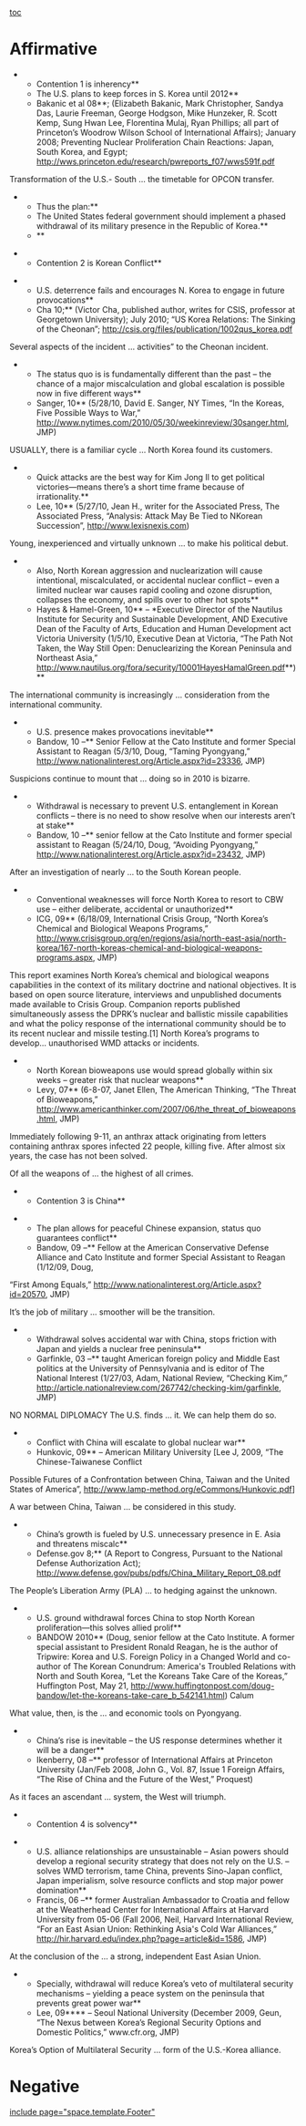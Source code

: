 [[toc]]
=Affirmative= 
**Contention 1 is inherency**
**The U.S. plans to keep forces in S. Korea until 2012**
**Bakanic et al 08**; (Elizabeth Bakanic, Mark Christopher, Sandya Das, Laurie Freeman, George Hodgson, Mike Hunzeker, R. Scott Kemp, Sung Hwan Lee, Florentina Mulaj, Ryan Phillips; all part of Princeton’s Woodrow Wilson School of International Affairs); January 2008; Preventing Nuclear Proliferation Chain Reactions: Japan, South Korea, and Egypt; http://wws.princeton.edu/research/pwreports_f07/wws591f.pdf 

Transformation of the U.S.- South … the timetable for OPCON transfer. 

**Thus the plan:**
**The United States federal government should implement a phased withdrawal of its military presence in the Republic of Korea.**
**﻿**

**Contention 2 is Korean Conflict**

**U.S. deterrence fails and encourages N. Korea to engage in future provocations**
**Cha 10;** (Victor Cha, published author, writes for CSIS, professor at Georgetown University); July 2010; “US Korea Relations: The Sinking of the Cheonan”; http://csis.org/files/publication/1002qus_korea.pdf 
Several aspects of the incident … activities” to the Cheonan incident. 


**The status quo is is fundamentally different than the past – the chance of a major miscalculation and global escalation is possible now in five different ways**
**Sanger, 10** (5/28/10, David E. Sanger, NY Times, “In the Koreas, Five Possible Ways to War,” http://www.nytimes.com/2010/05/30/weekinreview/30sanger.html, JMP) 
USUALLY, there is a familiar cycle … North Korea found its customers. 

**Quick attacks are the best way for Kim Jong Il to get political victories—means there’s a short time frame because of irrationality.**
**Lee, 10** (5/27/10, Jean H., writer for the Associated Press, The Associated Press, “Analysis: Attack May Be Tied to NKorean Succession”, http://www.lexisnexis.com) 
Young, inexperienced and virtually unknown … to make his political debut. 

**Also, North Korean aggression and nuclearization will cause intentional, miscalculated, or accidental nuclear conflict – even a limited nuclear war causes rapid cooling and ozone disruption, collapses the economy, and spills over to other hot spots**
**Hayes & Hamel-Green, 10** – *Executive Director of the Nautilus Institute for Security and Sustainable Development, AND Executive Dean of the Faculty of Arts, Education and Human Development act Victoria University (1/5/10, Executive Dean at Victoria, “The Path Not Taken, the Way Still Open: Denuclearizing the Korean Peninsula and Northeast Asia,” http://www.nautilus.org/fora/security/10001HayesHamalGreen.pdf**)**

The international community is increasingly … consideration from the international community. 


**U.S. presence makes provocations inevitable**
**Bandow, 10 –** Senior Fellow at the Cato Institute and former Special Assistant to Reagan (5/3/10, Doug, “Taming Pyongyang,” http://www.nationalinterest.org/Article.aspx?id=23336, JMP) 



Suspicions continue to mount that … doing so in 2010 is bizarre. 


**Withdrawal is necessary to prevent U.S. entanglement in Korean conflicts – there is no need to show resolve when our interests aren’t at stake**
**Bandow, 10 –** senior fellow at the Cato Institute and former special assistant to Reagan (5/24/10, Doug, “Avoiding Pyongyang,” http://www.nationalinterest.org/Article.aspx?id=23432, JMP) 


After an investigation of nearly … to the South Korean people. 



**Conventional weaknesses will force North Korea to resort to CBW use – either deliberate, accidental or unauthorized**
**ICG, 09** (6/18/09, International Crisis Group, “North Korea’s Chemical and Biological Weapons Programs,” http://www.crisisgroup.org/en/regions/asia/north-east-asia/north-korea/167-north-koreas-chemical-and-biological-weapons-programs.aspx, JMP) 
This report examines North Korea’s chemical and biological weapons capabilities in the context of its military doctrine and national objectives. It is based on open source literature, interviews and unpublished documents made available to Crisis Group. Companion reports published simultaneously assess the DPRK’s nuclear and ballistic missile capabilities and what the policy response of the international community should be to its recent nuclear and missile testing.[1] 
North Korea’s programs to develop… unauthorised WMD attacks or incidents. 


**North Korean bioweapons use would spread globally within six weeks – greater risk that nuclear weapons**
**Levy, 07** (6-8-07, Janet Ellen, The American Thinking, “The Threat of Bioweapons,” http://www.americanthinker.com/2007/06/the_threat_of_bioweapons.html, JMP) 


Immediately following 9-11, an anthrax attack originating from letters containing anthrax spores infected 22 people, killing five. After almost six years, the case has not been solved. 

Of all the weapons of … the highest of all crimes. 




**Contention 3 is China**

**The plan allows for peaceful Chinese expansion, status quo guarantees conflict**
**Bandow, 09 –** Fellow at the American Conservative Defense Alliance and Cato Institute and former Special Assistant to Reagan (1/12/09, Doug, 
“First Among Equals,” http://www.nationalinterest.org/Article.aspx?id=20570, JMP) 

It’s the job of military … smoother will be the transition. 


**Withdrawal solves accidental war with China, stops friction with Japan and yields a nuclear free peninsula**
**Garfinkle, 03 –** taught American foreign policy and Middle East politics at the University of Pennsylvania and is editor of The National Interest (1/27/03, Adam, National Review, “Checking Kim,” http://article.nationalreview.com/267742/checking-kim/garfinkle, JMP) 

NO NORMAL DIPLOMACY The U.S. finds … it. We can help them do so. 


**Conflict with China will escalate to global nuclear war**
**Hunkovic, 09** – American Military University [Lee J, 2009, “The Chinese-Taiwanese Conflict 
Possible Futures of a Confrontation between China, Taiwan and the United States of America”, http://www.lamp-method.org/eCommons/Hunkovic.pdf] 

A war between China, Taiwan … be considered in this study. 


**China’s growth is fueled by U.S. unnecessary presence in E. Asia and threatens miscalc**
**Defense.gov 8;** (A Report to Congress, Pursuant to the National Defense Authorization Act); http://www.defense.gov/pubs/pdfs/China_Military_Report_08.pdf 

The People’s Liberation Army (PLA) … to hedging against the unknown. 



**U.S. ground withdrawal forces China to stop North Korean proliferation—this solves allied prolif**
**BANDOW 2010** (Doug, senior fellow at the Cato Institute. A former special assistant to President Ronald Reagan, he is the author of Tripwire: Korea and U.S. Foreign Policy in a Changed World and co-author of The Korean Conundrum: America's Troubled Relations with North and South Korea, “Let the Koreans Take Care of the Koreas,” Huffington Post, May 21, http://www.huffingtonpost.com/doug-bandow/let-the-koreans-take-care_b_542141.html) Calum 

What value, then, is the … and economic tools on Pyongyang. 


**China’s rise is inevitable – the US response determines whether it will be a danger**
**Ikenberry, 08 –** professor of International Affairs at Princeton University (Jan/Feb 2008, John G., Vol. 87, Issue 1 Foreign Affairs, “The Rise of China and the Future of the West,” Proquest) 

As it faces an ascendant … system, the West will triumph. 


**Contention 4 is solvency**

**U.S. alliance relationships are unsustainable – Asian powers should develop a regional security strategy that does not rely on the U.S. – solves WMD terrorism, tame China, prevents Sino-Japan conflict, Japan imperialism, solve resource conflicts and stop major power domination**
**Francis, 06 –** former Australian Ambassador to Croatia and fellow at the Weatherhead Center for International Affairs at Harvard University from 05-06 (Fall 2006, Neil, Harvard International Review, “For an East Asian Union: Rethinking Asia's Cold War Alliances,” http://hir.harvard.edu/index.php?page=article&id=1586, JMP) 

At the conclusion of the … a strong, independent East Asian Union. 



**Specially, withdrawal will reduce Korea’s veto of multilateral security mechanisms – yielding a peace system on the peninsula that prevents great power war**
**Lee, 09**** – Seoul National University (December 2009, Geun, “The Nexus between Korea’s Regional Security Options and Domestic Politics,” www.cfr.org, JMP) 

Korea’s Option of Multilateral Security … form of the U.S.-Korea alliance. 










=Negative= 

[[include page="space.template.Footer"]]